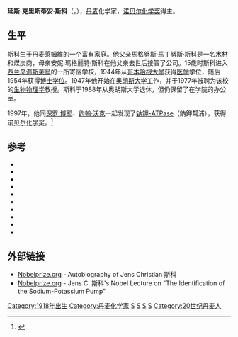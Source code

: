 {{Infobox Scientist
|name              = 延斯·克里斯蒂安·斯科{{Nobel icon}}<br />Jens Christian Skou
|box_width         =
|image             = Skou2008crop.jpg
|caption           = 延斯·克里斯蒂安·斯科
|birth_date        = {{birth date |1918|10|8|}}
|birth_place       = [[丹麦|丹麦]][[萊姆維|萊姆維]]
|death_date        = {{Death date and age|df=yes|2018|5|28|1918|10|8}}
|death_place       = 丹麥[[奧胡斯|奧胡斯]]
|residence         = 
|citizenship       = 
|nationality       = {{DEN}}
|ethnicity         = 
|field             = [[生物化学|生物化学]]
|work_institutions = 
|alma_mater        = 
|doctoral_advisor  = 
|doctoral_students = 
|known_for         = [[钠钾-ATPase|钠钾-ATPase]]
|author_abbrev_bot = 
|author_abbrev_zoo = 
|influences        = 
|influenced        = 
|prizes            =  1997[[诺贝尔化学奖|诺贝尔化学奖]] 
|religion          = 
|footnotes         = 
|signature         =
}}
'''延斯·克里斯蒂安·斯科'''（{{lang-da|'''Jens Christian Skou'''}}，{{bd|1918年|10月8日|2018年|5月28日|catIdx=Skou}}），[[丹麦|丹麦]]化学家，[[诺贝尔化学奖|诺贝尔化学奖]]得主。

== 生平 ==
斯科生于丹麦[[萊姆維|萊姆維]]的一个富有家庭。他父亲馬格努斯·馬丁努斯·斯科是一名木材和煤炭商，母亲安妮·瑪格麗特·斯科在他父亲去世后接管了公司。15歲时斯科进入[[西兰岛|西兰岛]][[海斯萊烏|海斯萊烏]]的一所寄宿学校，1944年从[[哥本哈根大学|哥本哈根大学]]获得[[医学|医学]]学位，随后1954年获得[[博士学位|博士学位]]。1947年他开始在[[奥胡斯大学|奥胡斯大学]]工作，并于1977年被聘为该校的[[生物物理学|生物物理学]]教授。斯科于1988年从奥胡斯大学退休，但仍保留了在学院的办公室。

1997年，他同[[保罗·博耶|保罗·博耶]]、[[约翰·沃克|约翰·沃克]]一起发现了[[钠钾-ATPase|钠钾-ATPase]]（鈉鉀幫浦），获得[[诺贝尔化学奖|诺贝尔化学奖]]。<ref>{{Cite web |url=http://nobelprize.org/chemistry/laureates/1997/index.html |title=nobelprize.org |access-date=2009-02-02 |archive-url=https://web.archive.org/web/20080516210351/http://nobelprize.org/chemistry/laureates/1997/index.html |archive-date=2008-05-16 |dead-url=yes }}</ref>

== 参考 ==
{{reflist}}
<div class='references-small'>

* {{cite journal
| quote = yes
|last=Clausen
|first=Torben
|authorlink=
|title=[J.C. 斯科 identified Na+,K+-pump--a breakthrough and its significance]
|journal=[[Ugeskr._Laeg.|Ugeskr. Laeg.]]
|volume=169
|issue=35
|pages=2897
| publisher = | location = | issn =
| pmid = 17878005
| bibcode = | oclc =| id = | url = | language = | format = | accessdate = | laysummary = | laysource = | laydate = |date=August 2007}}
* {{cite journal
| quote = yes
|last=Boldyrev
|first=A A
|authorlink=
|year=2000
|title=Na+,K+-ATPase: 40 years of investigations
|journal=[[Membrane_&_cell_biology|Membrane & cell biology]]
|volume=13
|issue=6
|pages=715–9
| publisher = | location = | issn =
| pmid = 10963431
| bibcode = | oclc =| id = | url = | language = | format = | accessdate = | laysummary = | laysource = | laydate = }}
* {{cite journal
| quote = yes
|last=斯科
|first=J C
|authorlink=
|title=Nobel Lecture. The identification of the sodium pump
|journal=[[Biosci._Rep.|Biosci. Rep.]]
|volume=18
|issue=4
|pages=155–69
| publisher = | location = | issn =
| pmid = 9877230
| bibcode = | oclc =| id = | url = | language = | format = | accessdate = | laysummary = | laysource = | laydate = |doi=10.1023/A:1020196612909
 |date=August 1998}}
* {{cite journal
| quote = yes
|last=Klodos
|first=I
|authorlink=
|year=1998
|title=[Nobel Prize for Jens Christian 斯科 for the discovery of Na(+)-K+ ATPase]
|journal=[[Postepy_Biochem.|Postepy Biochem.]]
|volume=44
|issue=1
|pages=6–7
| publisher = | location = | issn =
| pmid = 9738232
| bibcode = | oclc =| id = | url = | language = | format = | accessdate = | laysummary = | laysource = | laydate = }}
* {{cite journal
| quote = yes
|last=Wojtczak
|first=L
|authorlink=
|year=1998
|title=[The Nobel Prize for chemistry in 1997--mitochondrial ATP synthase]
|journal=[[Postepy_Biochem.|Postepy Biochem.]]
|volume=44
|issue=1
|pages=2–5
| publisher = | location = | issn =
| pmid = 9738231
| bibcode = | oclc =| id = | url = | language = | format = | accessdate = | laysummary = | laysource = | laydate = }}
* {{cite journal
| quote = yes
|last=Clausen
|first=T
|authorlink=
|coauthors=Persson A E
|title=Jens Christian 斯科 awarded the Nobel prize in chemistry for the identification of the Na+, K(+)-pump
|journal=[[Acta_Physiol._Scand.|Acta Physiol. Scand.]]
|volume=163
|issue=1
|pages=1–2
| publisher = | location = | issn =
| pmid = 9648616
| bibcode = | oclc =| id = | url = | language = | format = | accessdate = | laysummary = | laysource = | laydate = |doi=10.1046/j.1365-201x.1998.00367.x
 |date=May  1998}}
* {{cite journal
| quote = yes
|last=Service
|first=R F
|authorlink=
|title=Chemistry prize taps the energy of life
|journal=[[Science_(journal)|Science]]
|volume=278
|issue=5338
|pages=579
| publisher = | location = | issn =
| pmid = 9381166
| bibcode = | oclc =| id = | url = | language = | format = | accessdate = | laysummary = | laysource = | laydate = |doi=10.1126/science.278.5338.579
 |date=October 1997}}
* {{cite journal
| quote = yes
|last=Sejersted
|first=O M
|authorlink=
|title=[Nobel Prize in chemistry]
|journal=[[Tidsskr._Nor._Laegeforen.|Tidsskr. Nor. Laegeforen.]]
|volume=117
|issue=30
|pages=4359
| publisher = | location = | issn =
| pmid = 9456574
| bibcode = | oclc =| id = | url = | language = | format = | accessdate = | laysummary = | laysource = | laydate = |date=December 1997}}
* {{cite journal
| quote = yes
|last=斯科
|first=J C
|authorlink=
|year=1989
|title=The influence of some cations on an adenosine triphosphatase from peripheral nerves. 1957
|journal=[[Biochim._Biophys._Acta|Biochim. Biophys. Acta]]
|volume=1000
|issue=
|pages=439–46
| publisher = | location = | issn =
| pmid = 2550074
| bibcode = | oclc =| id = | url = | language = | format = | accessdate = | laysummary = | laysource = | laydate = }}
* {{cite journal
| quote = yes
|last=斯科
|first=J C
|authorlink=
|year=1989
|title=The identification of the sodium-pump as the membrane-bound Na+/K+-ATPase: a commentary on 'The Influence of Some Cations on an Adenosine Triphosphatase from Peripheral Nerves'
|journal=[[Biochim._Biophys._Acta|Biochim. Biophys. Acta]]
|volume=1000
|issue=
|pages=435–8
| publisher = | location = | issn =
| pmid = 2550073
| bibcode = | oclc =| id = | url = | language = | format = | accessdate = | laysummary = | laysource = | laydate = }}
</div>

== 外部链接 ==
* [http://nobelprize.org/chemistry/laureates/1997/skou-autobio.html Nobelprize.org] {{Wayback|url=http://nobelprize.org/chemistry/laureates/1997/skou-autobio.html |date=20080706193655 }} - Autobiography of Jens Christian 斯科
* [http://nobelprize.org/chemistry/laureates/1997/skou-lecture.html Nobelprize.org] {{Wayback|url=http://nobelprize.org/chemistry/laureates/1997/skou-lecture.html |date=20080705060844 }} - Jens C. 斯科's Nobel Lecture on "The Identification of the Sodium-Potassium Pump"

{{诺贝尔化学奖获得者 (1976年-2000年)}}

{{Authority control}}
{{DEFAULTSORT:Skou, Jens Christian}}
[[Category:1918年出生|Category:1918年出生]]
[[Category:丹麦化学家|Category:丹麦化学家]]
[[Category:丹麦诺贝尔奖得主|S]]
[[Category:诺贝尔化学奖获得者|S]]
[[Category:哥本哈根大学校友|S]]
[[Category:奥胡斯大学教師|S]]
[[Category:20世纪丹麦人|Category:20世纪丹麦人]]